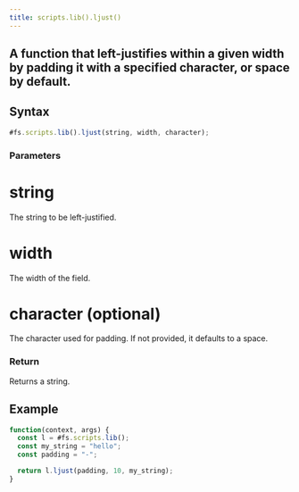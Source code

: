 ```yaml
---
title: scripts.lib().ljust()
---
```


## A function that left-justifies within a given width by padding it with a specified character, or space by default.

## Syntax

```js
#fs.scripts.lib().ljust(string, width, character);
```

### Parameters

# string

The string to be left-justified.

# width

The width of the field.

# character (optional)

The character used for padding. If not provided, it defaults to a space.

### Return

Returns a string.

## Example

```js
function(context, args) {
  const l = #fs.scripts.lib();
  const my_string = "hello";
  const padding = "-";

  return l.ljust(padding, 10, my_string);
}
```
